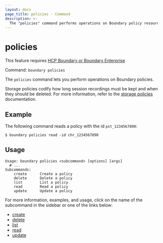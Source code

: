 ```yaml
---
layout: docs
page_title: policies - Command
description: >-
  The "policies" command performs operations on Boundary policy resources. Policies codify how long Boundary retains session recordings.
---
```


# policies

<EnterpriseAlert product="boundary">This feature requires <a href="https://www.hashicorp.com/products/boundary">HCP Boundary or Boundary Enterprise</a></EnterpriseAlert>

Command: `boundary policies`

The `policies` command lets you perform operations on Boundary policies.

Storage policies codify how long session recordings must be kept and when they should be deleted.
For more information, refer to the [storage policies](/boundary/docs/domain-model/storage-policy) documentation.

## Example

The following command reads a policy with the id `pst_1234567890`:

```shell-session
$ boundary policies read -id chr_1234567890
```

## Usage

<CodeBlockConfig hideClipboard>

```shell-session
Usage: boundary policies <subcommand> [options] [args]
  # ...
Subcommands:
    create      Create a policy
    delete      Delete a policy
    list        List a policy
    read        Read a policy
    update      Update a policy
```

</CodeBlockConfig>

For more information, examples, and usage, click on the name
of the subcommand in the sidebar or one of the links below:

- [create](/boundary/docs/commands/policies/create)
- [delete](/boundary/docs/commands/policies/delete)
- [list](/boundary/docs/commands/policies/list)
- [read](/boundary/docs/commands/policies/read)
- [update](/boundary/docs/commands/policies/update)